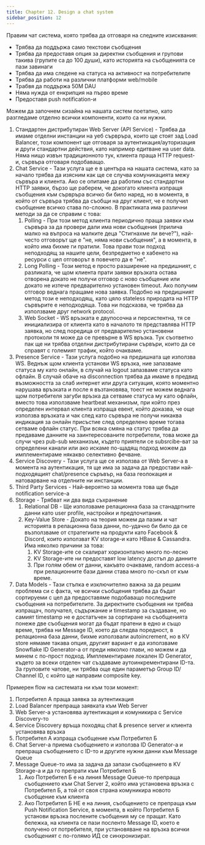 ```yaml
---
title: Chapter 12. Design a chat system
sidebar_position: 12
---
```


Правим чат система, която трябва да отговаря на следните изисквания:

- Трябва да поддържа само текстови съобщения
- Трябва да предоставя опция за директни съобщения и групови такива (групите са до 100 души), като историята на съобщенията се пази завинаги
- Трябва да има следене на статуса на активност на потребителите
- Трябва да работи на различни платформи web/mobile
- Трабвя да поддържа 50М DAU
- Няма нужда от енкрипция на първо време
- Предоставя push notification-и

Можем да започнем сизайна на нашата систем поетапно, като разгледаме отделно всички компоненти, които са ни нужни.

1. Стандартен дистрибутиран Web Server (API Service) - Трябва да имаме отделни инстанции на уеб сървръра, които ще стоят зад Load Balancer, този компонент ще отговаря за аутентикация/ауторизация и други стандартни действия, като например едитване на user data. Няма нищо извън традиционното тук, клиента праща HTTP request-и, сървъра отговаря подобаващо.
2. Chat Service - Тази услуга ще е в центъра на нашата система, като за начало трябва да изясним как ще се случва комуникацията межу сървъра и клиента. Ако се опитаме да работим със стандартни HTTP заявки, бързо ще раберем, че докогато клиента изпращя съобщения към сървръра всичко би било наред, но в момента, в който от сървъра трябва да съобщи на друг клиент, че е получил съобщение всичко става по-сложно. В практиката има различни методи за да се справим с това:
   1. Polling - При този метод клиента периодично праща заявки към сървъра за да провери дали има нови съобщения (прилича малко на въпроса на малките деца "Стигнахме ли вече?"), най-често отговорът ще е "не, няма нови съобщения", а в момента, в който има бихме ги пратили. Това прави този подход неподходящ за нашите цели, безпредметно е хабенето на ресурси с цел отговорът в повечето да е "не".
   2. Long Polling - Този метод е просто разширение на предишният, с разликата, че щом клиента прати заявки връзката остава отворена докато не получи отговор с ново съобщение или докато не изтече предварително установен timeout. Ако получим отговор веднага пращаме нова заявка. Подобно на предишният метод този е неподходящ, като цяло stateless природата на HTTP сървърите е неподходяща. Това ни подсказва, че трябва да използваме друг network protocol.
   3. Web Socket - WS връзката е двупосочна и персистентна, тя се инициализира от клиента като в началото тя представлява HTTP заявка, но след поредица от предварително установени протоколи тя може да се превърне в WS връзка.
      Тук съответно пак ще ни трябва отделни дистрибутирани сървъри, които да се справят с големият трафик, който очакваме.
3. Presence Service - Тази услуга подобно на предишната ще използва WS. Веднъж щом клиента установи WS връзка, ние запазваме статуса му като онлайн, в случай на logout запазваме статуса като офлайн. В случай обаче на disconnection трябва да имаме в предвид възможността за слаб интернет или друга ситуация, която моментно нарушава връзката и после я възтановява, тоест не можем веднага щом потребителя загуби връзка да сетваме статуса му като офлайн, вместо това използваме heartbeat механизъм, при който през определен интервал клиента изпраща евент, който доказва, че още използва връзката и чак след като сървъра не получи никаква индикация за онлайн присъстие след определено време тогава сетваме офлайн статус. При всяка смяна на статус трябва да предаваме данните на заинтересованите потребители, това може да случи чрез pub-sub механизъм, където приятели се subsrcibe-ват за определени канали или ако искаме по-щадящ подход можем да имплементираме някакво селективно фечване.
4. Service Discovery - Тази услуга ще се използва от Web Server-a в момента на аутентикация, тя ще има за задача да предостави най-подходящият chat/presence съръвър, на база геолокация и натоварване на отделните ни инстанции.
5. Third Party Services - Най-вероятно за момента това ще бъдe notification service-a
6. Storage - Трябват ни два вида съхранение
   1. Relational DB - Ще използваме релационна база за станадртните данни като user profile, настройки и предпочитания.
   2. Key-Value Store - Докато на теория можем да пазим и чат историята в релационна база данни, по-удачно би било да се възползваме от стратегиите на продукти като Facebook & Discord, които използват KV storage-и като HBase & Cassandra. Има няколко причини за това:
      1. KV Storage-ите се скалират хоризонтално много по-лесно
      2. KV Storage-ите ни предоставят low latency достъп до данните
      3. При голям обем от данни, какъвто очакваме, random access-a при релационните бази данни става много по-скъп от към време.
7. Data Models - Тази стъпка е изключително важна за да решим проблема си с факта, че всички съобщения трябва да бъдат сортируеми с цел да предоставяме подобаващо последните съобщения на потребителите. За директните съобщения ни трябва изпращач, получател, съдържание и timestamp за създаване, но самият timestamp не е достатъчен за сортиране на съобщенията понеже две съобщения могат да бъдат пратени в едно и също време, трябва ни Message ID, което да следва поредност, в релационна база данни, бихме използвали autoincrement, но в КV store нямаме такава опция, другият вариант е да използваме Snowflake ID Generator-а от преди няколко глави, но можем и да минем с по-прост подход. Имплементираме локален ID Generator, където за всеки отделен чат създаваме аутоинкрементирани ID-та. За груповите чатове, ни трябва още един параметър Group ID/ Channel ID, с който ще направим composite key.

Примерен flow на системата ни към този момент:

1. Потребител А праща заявка за аутентикация
2. Load Balancer препраща заявката към Web Server
3. Web Server-a установява аутентикация и комуникира с Service Discovery-то
4. Service Discovery връща походящ chat & presence server и клиента установява връзка
5. Потребител А изпраща съобщение към Потребител Б
6. Chat Server-a приема съобщението и използва ID Generator-a и препраща съобщението с ID-то и другите нужни данни към Message Queue
7. Message Queue-то има за задача да запази съобщението в KV Storage-a и да го препрати към Потребител Б
   1. Ако Потребител Б е на линия Message Queue-то препраща съобщението към Chat Server 2, който има установена връзка с Потребител Б, а той от своя страна комуникира новото съобщение към клиента
   2. Ако Потребител Б НЕ е на линия, съобщението се препраща към Push Notification Service, в момента, в който Потребител Б установи връзка послените съобщения му се пращат. Като бележка, на клиента се пази посленто Message ID, което е получено от потребителя, при установяване на връзка всички съобщеният с по-голямо ИД се синхронизират.
